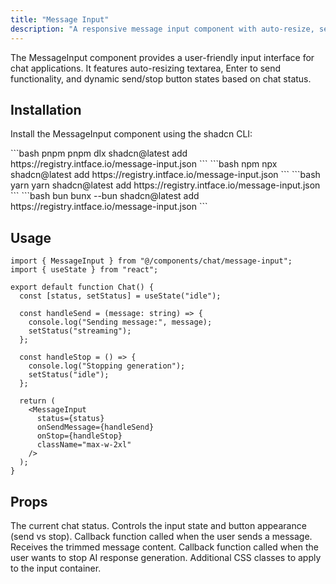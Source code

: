 ```yaml
---
title: "Message Input"
description: "A responsive message input component with auto-resize, send/stop functionality, and keyboard shortcuts for chat interfaces."
---
```


The MessageInput component provides a user-friendly input interface for chat applications. It features auto-resizing textarea, Enter to send functionality, and dynamic send/stop button states based on chat status.

## Installation

Install the MessageInput component using the shadcn CLI:

<CodeGroup>
  ```bash pnpm 
  pnpm dlx shadcn@latest add https://registry.intface.io/message-input.json
  ```
  ```bash npm 
  npx shadcn@latest add https://registry.intface.io/message-input.json
  ```
  ```bash yarn 
  yarn shadcn@latest add https://registry.intface.io/message-input.json
  ```
  ```bash bun 
  bunx --bun shadcn@latest add https://registry.intface.io/message-input.json
  ```
</CodeGroup>

## Usage

```tsx
import { MessageInput } from "@/components/chat/message-input";
import { useState } from "react";

export default function Chat() {
  const [status, setStatus] = useState("idle");

  const handleSend = (message: string) => {
    console.log("Sending message:", message);
    setStatus("streaming");
  };

  const handleStop = () => {
    console.log("Stopping generation");
    setStatus("idle");
  };

  return (
    <MessageInput
      status={status}
      onSendMessage={handleSend}
      onStop={handleStop}
      className="max-w-2xl"
    />
  );
}
```

## Props

<ParamField body="status" type="ChatStatus" required>
  The current chat status. Controls the input state and button appearance (send vs stop).
</ParamField>

<ParamField body="onSendMessage" type="(content: string) => void">
  Callback function called when the user sends a message. Receives the trimmed message content.
</ParamField>

<ParamField body="onStop" type="() => void" required>
  Callback function called when the user wants to stop AI response generation.
</ParamField>

<ParamField body="className" type="string">
  Additional CSS classes to apply to the input container.
</ParamField>
